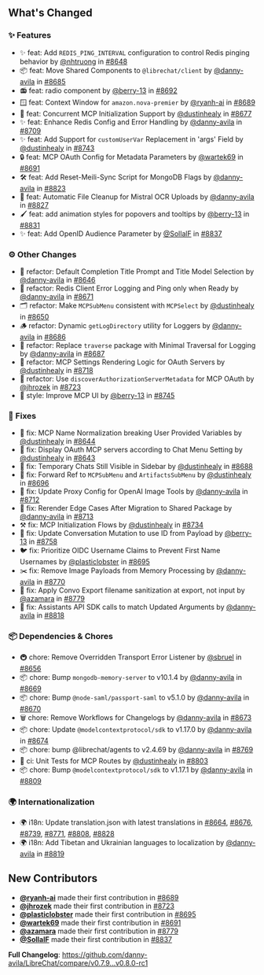 ## What's Changed

### ✨ Features

- ✨ feat: Add `REDIS_PING_INTERVAL` configuration to control Redis pinging behavior by [@nhtruong](https://github.com/nhtruong) in [#8648](https://github.com/danny-avila/LibreChat/pull/8648)
- 📦 feat: Move Shared Components to `@librechat/client` by [@danny-avila](https://github.com/danny-avila) in [#8685](https://github.com/danny-avila/LibreChat/pull/8685)
- 📻 feat: radio component by [@berry-13](https://github.com/berry-13) in [#8692](https://github.com/danny-avila/LibreChat/pull/8692)
- 🪟 feat: Context Window for `amazon.nova-premier` by [@ryanh-ai](https://github.com/ryanh-ai) in [#8689](https://github.com/danny-avila/LibreChat/pull/8689)
- 🏹 feat: Concurrent MCP Initialization Support by [@dustinhealy](https://github.com/dustinhealy) in [#8677](https://github.com/danny-avila/LibreChat/pull/8677)
- ✨ feat: Enhance Redis Config and Error Handling by [@danny-avila](https://github.com/danny-avila) in [#8709](https://github.com/danny-avila/LibreChat/pull/8709)
- ✨ feat: Add Support for `customUserVar` Replacement in 'args' Field by [@dustinhealy](https://github.com/dustinhealy) in [#8743](https://github.com/danny-avila/LibreChat/pull/8743)
- 🔒 feat: MCP OAuth Config for Metadata Parameters by [@wartek69](https://github.com/wartek69) in [#8691](https://github.com/danny-avila/LibreChat/pull/8691)
- 🛠️ feat: Add Reset-Meili-Sync Script for MongoDB Flags by [@danny-avila](https://github.com/danny-avila) in [#8823](https://github.com/danny-avila/LibreChat/pull/8823)
- 🧹 feat: Automatic File Cleanup for Mistral OCR Uploads by [@danny-avila](https://github.com/danny-avila) in [#8827](https://github.com/danny-avila/LibreChat/pull/8827)
- 🖌️ feat: add animation styles for popovers and tooltips by [@berry-13](https://github.com/berry-13) in [#8831](https://github.com/danny-avila/LibreChat/pull/8831)
- ✨ feat: Add OpenID Audience Parameter by [@SollalF](https://github.com/SollalF) in [#8837](https://github.com/danny-avila/LibreChat/pull/8837)

### ⚙️ Other Changes

- 🔄 refactor: Default Completion Title Prompt and Title Model Selection by [@danny-avila](https://github.com/danny-avila) in [#8646](https://github.com/danny-avila/LibreChat/pull/8646)
- 📱 refactor: Redis Client Error Logging and Ping only when Ready by [@danny-avila](https://github.com/danny-avila) in [#8671](https://github.com/danny-avila/LibreChat/pull/8671)
- 🗂️ refactor: Make `MCPSubMenu` consistent with `MCPSelect` by [@dustinhealy](https://github.com/dustinhealy) in [#8650](https://github.com/danny-avila/LibreChat/pull/8650)
- 🪵 refactor: Dynamic `getLogDirectory` utility for Loggers by [@danny-avila](https://github.com/danny-avila) in [#8686](https://github.com/danny-avila/LibreChat/pull/8686)
- 🧗 refactor: Replace `traverse` package with Minimal Traversal for Logging by [@danny-avila](https://github.com/danny-avila) in [#8687](https://github.com/danny-avila/LibreChat/pull/8687)
- 🔑 refactor: MCP Settings Rendering Logic for OAuth Servers by [@dustinhealy](https://github.com/dustinhealy) in [#8718](https://github.com/danny-avila/LibreChat/pull/8718)
- 🛂 refactor: Use `discoverAuthorizationServerMetadata` for MCP OAuth by [@jhrozek](https://github.com/jhrozek) in [#8723](https://github.com/danny-avila/LibreChat/pull/8723)
- 🔨 style: Improve MCP UI by [@berry-13](https://github.com/berry-13) in [#8745](https://github.com/danny-avila/LibreChat/pull/8745)

### 🐛 Fixes

- 🐛 fix: MCP Name Normalization breaking User Provided Variables by [@dustinhealy](https://github.com/dustinhealy) in [#8644](https://github.com/danny-avila/LibreChat/pull/8644)
- 🐛 fix: Display OAuth MCP servers according to Chat Menu Setting by [@dustinhealy](https://github.com/dustinhealy) in [#8643](https://github.com/danny-avila/LibreChat/pull/8643)
- 🐛 fix: Temporary Chats Still Visible in Sidebar by [@dustinhealy](https://github.com/dustinhealy) in [#8688](https://github.com/danny-avila/LibreChat/pull/8688)
- 🐜 fix: Forward Ref to `MCPSubMenu` and `ArtifactsSubMenu` by [@dustinhealy](https://github.com/dustinhealy) in [#8696](https://github.com/danny-avila/LibreChat/pull/8696)
- 🔧 fix: Update Proxy Config for OpenAI Image Tools by [@danny-avila](https://github.com/danny-avila) in [#8712](https://github.com/danny-avila/LibreChat/pull/8712)
- 🔀 fix: Rerender Edge Cases After Migration to Shared Package by [@danny-avila](https://github.com/danny-avila) in [#8713](https://github.com/danny-avila/LibreChat/pull/8713)
- ⚒️ fix: MCP Initialization Flows by [@dustinhealy](https://github.com/dustinhealy) in [#8734](https://github.com/danny-avila/LibreChat/pull/8734)
- 🔑 fix: Update Conversation Mutation to use ID from Payload by [@berry-13](https://github.com/berry-13) in [#8758](https://github.com/danny-avila/LibreChat/pull/8758)
- 🐦 fix: Prioritize OIDC Username Claims to Prevent First Name Usernames by [@plasticlobster](https://github.com/plasticlobster) in [#8695](https://github.com/danny-avila/LibreChat/pull/8695)
- ✂️ fix: Remove Image Payloads from Memory Processing by [@danny-avila](https://github.com/danny-avila) in [#8770](https://github.com/danny-avila/LibreChat/pull/8770)
- 🔧 fix: Apply Convo Export filename sanitization at export, not input by [@azamara](https://github.com/azamara) in [#8779](https://github.com/danny-avila/LibreChat/pull/8779)
- 🔧 fix: Assistants API SDK calls to match Updated Arguments by [@danny-avila](https://github.com/danny-avila) in [#8818](https://github.com/danny-avila/LibreChat/pull/8818)

### 📦 Dependencies & Chores

- 🚇 chore: Remove Overridden Transport Error Listener by [@sbruel](https://github.com/sbruel) in [#8656](https://github.com/danny-avila/LibreChat/pull/8656)
- 📦 chore: Bump `mongodb-memory-server` to v10.1.4 by [@danny-avila](https://github.com/danny-avila) in [#8669](https://github.com/danny-avila/LibreChat/pull/8669)
- 📦 chore: Bump `@node-saml/passport-saml` to v5.1.0 by [@danny-avila](https://github.com/danny-avila) in [#8670](https://github.com/danny-avila/LibreChat/pull/8670)
- 🗑️ chore: Remove Workflows for Changelogs by [@danny-avila](https://github.com/danny-avila) in [#8673](https://github.com/danny-avila/LibreChat/pull/8673)
- 📦 chore: Update `@modelcontextprotocol/sdk` to v1.17.0 by [@danny-avila](https://github.com/danny-avila) in [#8674](https://github.com/danny-avila/LibreChat/pull/8674)
- 📦 chore: bump @librechat/agents to v2.4.69 by [@danny-avila](https://github.com/danny-avila) in [#8769](https://github.com/danny-avila/LibreChat/pull/8769)
- 🧪 ci: Unit Tests for MCP Routes by [@dustinhealy](https://github.com/dustinhealy) in [#8803](https://github.com/danny-avila/LibreChat/pull/8803)
- 📦 chore: Bump `@modelcontextprotocol/sdk` to v1.17.1 by [@danny-avila](https://github.com/danny-avila) in [#8809](https://github.com/danny-avila/LibreChat/pull/8809)

### 🌍 Internationalization

- 🌍 i18n: Update translation.json with latest translations in [#8664](https://github.com/danny-avila/LibreChat/pull/8664), [#8676](https://github.com/danny-avila/LibreChat/pull/8676), [#8739](https://github.com/danny-avila/LibreChat/pull/8739), [#8771](https://github.com/danny-avila/LibreChat/pull/8771), [#8808](https://github.com/danny-avila/LibreChat/pull/8808), [#8828](https://github.com/danny-avila/LibreChat/pull/8828)
- 🌍 i18n: Add Tibetan and Ukrainian languages to localization by [@danny-avila](https://github.com/danny-avila) in [#8819](https://github.com/danny-avila/LibreChat/pull/8819)

## New Contributors

- **[@ryanh-ai](https://github.com/ryanh-ai)** made their first contribution in [#8689](https://github.com/danny-avila/LibreChat/pull/8689)
- **[@jhrozek](https://github.com/jhrozek)** made their first contribution in [#8723](https://github.com/danny-avila/LibreChat/pull/8723)
- **[@plasticlobster](https://github.com/plasticlobster)** made their first contribution in [#8695](https://github.com/danny-avila/LibreChat/pull/8695)
- **[@wartek69](https://github.com/wartek69)** made their first contribution in [#8691](https://github.com/danny-avila/LibreChat/pull/8691)
- **[@azamara](https://github.com/azamara)** made their first contribution in [#8779](https://github.com/danny-avila/LibreChat/pull/8779)
- **[@SollalF](https://github.com/SollalF)** made their first contribution in [#8837](https://github.com/danny-avila/LibreChat/pull/8837)

**Full Changelog**: https://github.com/danny-avila/LibreChat/compare/v0.7.9...v0.8.0-rc1
